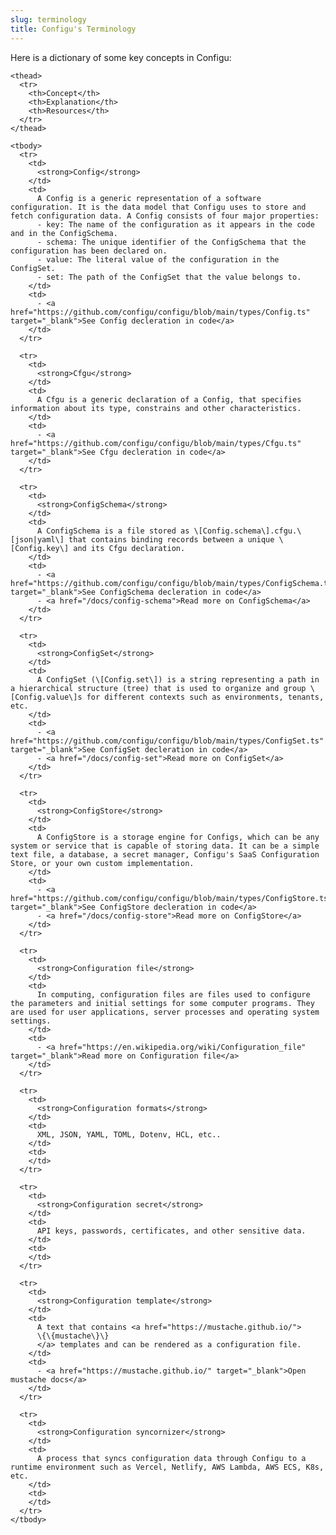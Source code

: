 ```yaml
---
slug: terminology
title: Configu's Terminology
---
```


Here is a dictionary of some key concepts in Configu:

<div class="table-wrapper">

  <table>

    <thead>
      <tr>
        <th>Concept</th>
        <th>Explanation</th>
        <th>Resources</th>
      </tr>
    </thead>

    <tbody>
      <tr>
        <td>
          <strong>Config</strong>
        </td>
        <td>
          A Config is a generic representation of a software configuration. It is the data model that Configu uses to store and fetch configuration data. A Config consists of four major properties:
          - key: The name of the configuration as it appears in the code and in the ConfigSchema.
          - schema: The unique identifier of the ConfigSchema that the configuration has been declared on.
          - value: The literal value of the configuration in the ConfigSet.
          - set: The path of the ConfigSet that the value belongs to.
        </td>
        <td>
          - <a href="https://github.com/configu/configu/blob/main/types/Config.ts" target="_blank">See Config decleration in code</a>
        </td>
      </tr>

      <tr>
        <td>
          <strong>Cfgu</strong>
        </td>
        <td>
          A Cfgu is a generic declaration of a Config, that specifies information about its type, constrains and other characteristics.
        </td>
        <td>
          - <a href="https://github.com/configu/configu/blob/main/types/Cfgu.ts" target="_blank">See Cfgu decleration in code</a>
        </td>
      </tr>

      <tr>
        <td>
          <strong>ConfigSchema</strong>
        </td>
        <td>
          A ConfigSchema is a file stored as \[Config.schema\].cfgu.\[json|yaml\] that contains binding records between a unique \[Config.key\] and its Cfgu declaration.
        </td>
        <td>
          - <a href="https://github.com/configu/configu/blob/main/types/ConfigSchema.ts" target="_blank">See ConfigSchema decleration in code</a>
          - <a href="/docs/config-schema">Read more on ConfigSchema</a>
        </td>
      </tr>

      <tr>
        <td>
          <strong>ConfigSet</strong>
        </td>
        <td>
          A ConfigSet (\[Config.set\]) is a string representing a path in a hierarchical structure (tree) that is used to organize and group \[Config.value\]s for different contexts such as environments, tenants, etc.
        </td>
        <td>
          - <a href="https://github.com/configu/configu/blob/main/types/ConfigSet.ts" target="_blank">See ConfigSet decleration in code</a>
          - <a href="/docs/config-set">Read more on ConfigSet</a>
        </td>
      </tr>

      <tr>
        <td>
          <strong>ConfigStore</strong>
        </td>
        <td>
          A ConfigStore is a storage engine for Configs, which can be any system or service that is capable of storing data. It can be a simple text file, a database, a secret manager, Configu's SaaS Configuration Store, or your own custom implementation.
        </td>
        <td>
          - <a href="https://github.com/configu/configu/blob/main/types/ConfigStore.ts" target="_blank">See ConfigStore decleration in code</a>
          - <a href="/docs/config-store">Read more on ConfigStore</a>
        </td>
      </tr>

      <tr>
        <td>
          <strong>Configuration file</strong>
        </td>
        <td>
          In computing, configuration files are files used to configure the parameters and initial settings for some computer programs. They are used for user applications, server processes and operating system settings.
        </td>
        <td>
          - <a href="https://en.wikipedia.org/wiki/Configuration_file" target="_blank">Read more on Configuration file</a>
        </td>
      </tr>

      <tr>
        <td>
          <strong>Configuration formats</strong>
        </td>
        <td>
          XML, JSON, YAML, TOML, Dotenv, HCL, etc..
        </td>
        <td>
        </td>
      </tr>

      <tr>
        <td>
          <strong>Configuration secret</strong>
        </td>
        <td>
          API keys, passwords, certificates, and other sensitive data.
        </td>
        <td>
        </td>
      </tr>

      <tr>
        <td>
          <strong>Configuration template</strong>
        </td>
        <td>
          A text that contains <a href="https://mustache.github.io/">
          \{\{mustache\}\}
          </a> templates and can be rendered as a configuration file.
        </td>
        <td>
          - <a href="https://mustache.github.io/" target="_blank">Open mustache docs</a>
        </td>
      </tr>

      <tr>
        <td>
          <strong>Configuration syncornizer</strong>
        </td>
        <td>
          A process that syncs configuration data through Configu to a runtime environment such as Vercel, Netlify, AWS Lambda, AWS ECS, K8s, etc.
        </td>
        <td>
        </td>
      </tr>
    </tbody>

  </table>

</div>
